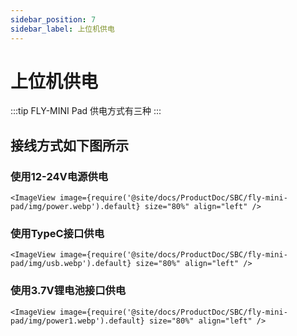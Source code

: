 ```yaml
---
sidebar_position: 7
sidebar_label: 上位机供电
---
```




# 上位机供电

:::tip
FLY-MINI Pad 供电方式有三种
:::

## 接线方式如下图所示

### 使用12-24V电源供电

    <ImageView image={require('@site/docs/ProductDoc/SBC/fly-mini-pad/img/power.webp').default} size="80%" align="left" />


### 使用TypeC接口供电

    <ImageView image={require('@site/docs/ProductDoc/SBC/fly-mini-pad/img/usb.webp').default} size="80%" align="left" />

### 使用3.7V锂电池接口供电

    <ImageView image={require('@site/docs/ProductDoc/SBC/fly-mini-pad/img/power1.webp').default} size="80%" align="left" />
